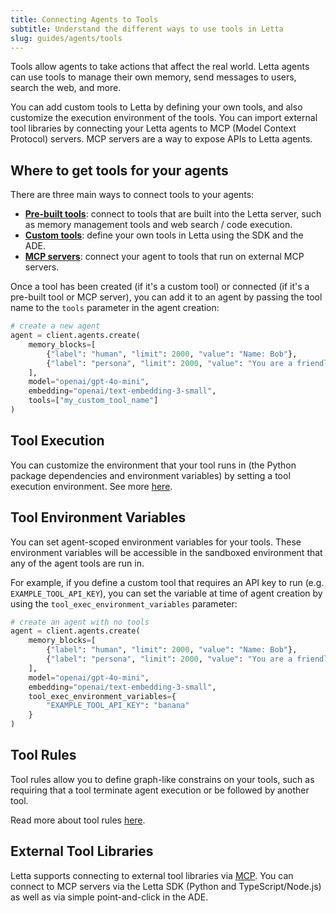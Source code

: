 ```yaml
---
title: Connecting Agents to Tools
subtitle: Understand the different ways to use tools in Letta
slug: guides/agents/tools
---
```

Tools allow agents to take actions that affect the real world.
Letta agents can use tools to manage their own memory, send messages to users, search the web, and more.

You can add custom tools to Letta by defining your own tools, and also customize the execution environment of the tools.
You can import external tool libraries by connecting your Letta agents to MCP (Model Context Protocol) servers. MCP servers are a way to expose APIs to Letta agents.

## Where to get tools for your agents

There are three main ways to connect tools to your agents:
- [**Pre-built tools**](/guides/agents/prebuilt-tools): connect to tools that are built into the Letta server, such as memory management tools and web search / code execution.
- [**Custom tools**](/guides/agents/custom-tools): define your own tools in Letta using the SDK and the ADE.
- [**MCP servers**](/guides/mcp/overview): connect your agent to tools that run on external MCP servers.

Once a tool has been created (if it's a custom tool) or connected (if it's a pre-built tool or MCP server), you can add it to an agent by passing the tool name to the `tools` parameter in the agent creation:
```python title="python" {9}
# create a new agent
agent = client.agents.create(
    memory_blocks=[
        {"label": "human", "limit": 2000, "value": "Name: Bob"},
        {"label": "persona", "limit": 2000, "value": "You are a friendly agent"}
    ],
    model="openai/gpt-4o-mini",
    embedding="openai/text-embedding-3-small",
    tools=["my_custom_tool_name"]
)
```

## Tool Execution
You can customize the environment that your tool runs in (the Python package dependencies and environment variables) by setting a tool execution environment. See more [here](/guides/agents/tool-variables).

## Tool Environment Variables
You can set agent-scoped environment variables for your tools.
These environment variables will be accessible in the sandboxed environment that any of the agent tools are run in.

For example, if you define a custom tool that requires an API key to run (e.g. `EXAMPLE_TOOL_API_KEY`), you can set the variable at time of agent creation by using the `tool_exec_environment_variables` parameter:
```python title="python" {9-11}
# create an agent with no tools
agent = client.agents.create(
    memory_blocks=[
        {"label": "human", "limit": 2000, "value": "Name: Bob"},
        {"label": "persona", "limit": 2000, "value": "You are a friendly agent"}
    ],
    model="openai/gpt-4o-mini",
    embedding="openai/text-embedding-3-small",
    tool_exec_environment_variables={
        "EXAMPLE_TOOL_API_KEY": "banana"
    }
)
```

## Tool Rules

Tool rules allow you to define graph-like constrains on your tools, such as requiring that a tool terminate agent execution or be followed by another tool.

Read more about tool rules [here](/guides/agents/tool-rules).

## External Tool Libraries

Letta supports connecting to external tool libraries via [MCP](/guides/mcp/overview).
You can connect to MCP servers via the Letta SDK (Python and TypeScript/Node.js) as well as via simple point-and-click in the ADE.

